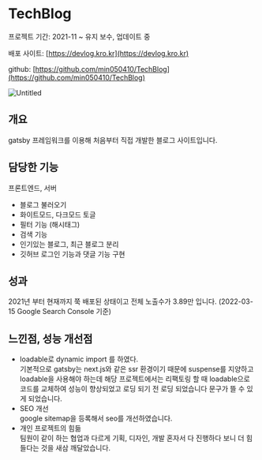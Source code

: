 # TechBlog

프로젝트 기간: 2021-11 ~ 유지 보수, 업데이트 중

배포 사이트: [https://devlog.kro.kr](https://devlog.kro.kr)

github: [https://github.com/min050410/TechBlog](https://github.com/min050410/TechBlog)

![Untitled](https://s3-us-west-2.amazonaws.com/secure.notion-static.com/40f239ec-631f-4401-82bb-4e468b50b2b4/Untitled.png)

## 개요

gatsby 프레임워크를 이용해 처음부터 직접 개발한 블로그 사이트입니다. 

## 담당한 기능

프론트엔드, 서버 

- 블로그 불러오기
- 화이트모드, 다크모드 토글
- 필터 기능 (해시태그)
- 검색 기능
- 인기있는 블로그, 최근 블로그 분리
- 깃허브 로그인 기능과 댓글 기능 구현

## 성과

2021년 부터 현재까지 쭉 배포된 상태이고 전체 노출수가 3.89만 입니다. (2022-03-15 Google Search Console 기준)

## 느낀점, 성능 개선점

- loadable로 dynamic import 를 하였다.  
기본적으로 gatsby는 next.js와 같은 ssr 환경이기 때문에 suspense를 지양하고 loadable을 사용해야 하는데 해당 프로젝트에서는 리팩토링 할 때 loadable으로 코드를 교체하여 성능이 향상되었고 로딩 되기 전 로딩 되었습니다 문구가 뜰 수 있게 되었습니다.
- SEO 개선  
google sitemap을 등록해서 seo를 개선하였습니다.
- 개인 프로젝트의 힘듦  
팀원이 같이 하는 협업과 다르게 기획, 디자인, 개발 혼자서 다 진행하다 보니 더 힘들다는 것을 새삼 깨달았습니다.